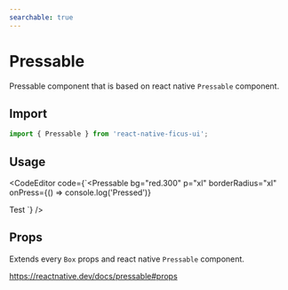 ```yaml
---
searchable: true
---
```



# Pressable

Pressable component that is based on react native `Pressable` component.

## Import

```js
import { Pressable } from 'react-native-ficus-ui';
```

## Usage

<CodeEditor code={`<Pressable
  bg="red.300"
  p="xl"
  borderRadius="xl"
  onPress={() => console.log('Pressed')}
>
  <Text>Test</Text>
</Pressable>`} />

## Props

Extends every `Box` props and react native `Pressable` component.

https://reactnative.dev/docs/pressable#props
